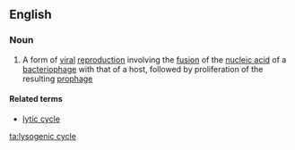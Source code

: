 ==English==

===Noun===
{{wikipedia}}
{{en-noun|head=[[lysogenic]] [[cycle]]}}

# {{context|biology|lang=en}} A form of [[viral]] [[reproduction]] involving the [[fusion]] of the [[nucleic acid]] of a [[bacteriophage]] with that of a host, followed by proliferation of the resulting [[prophage]]

====Related terms====
* [[lytic cycle]]

[[ta:lysogenic cycle]]